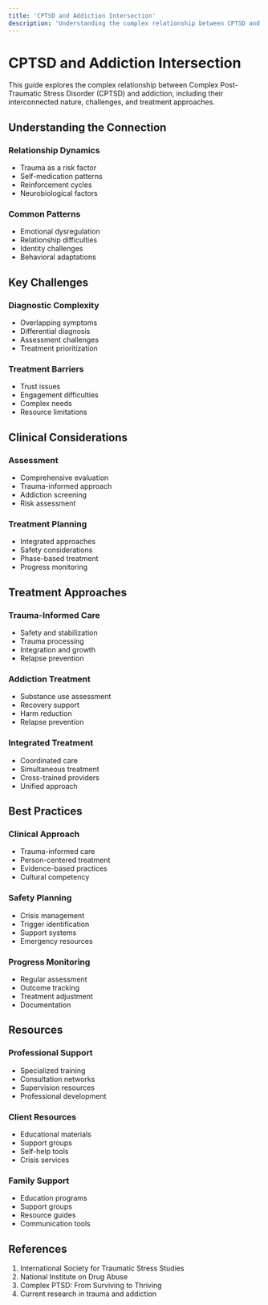 ```yaml
---
title: 'CPTSD and Addiction Intersection'
description: 'Understanding the complex relationship between CPTSD and addiction'
---
```


# CPTSD and Addiction Intersection

This guide explores the complex relationship between Complex Post-Traumatic Stress Disorder (CPTSD) and addiction, including their interconnected nature, challenges, and treatment approaches.

## Understanding the Connection

### Relationship Dynamics

- Trauma as a risk factor
- Self-medication patterns
- Reinforcement cycles
- Neurobiological factors

### Common Patterns

- Emotional dysregulation
- Relationship difficulties
- Identity challenges
- Behavioral adaptations

## Key Challenges

### Diagnostic Complexity

- Overlapping symptoms
- Differential diagnosis
- Assessment challenges
- Treatment prioritization

### Treatment Barriers

- Trust issues
- Engagement difficulties
- Complex needs
- Resource limitations

## Clinical Considerations

### Assessment

- Comprehensive evaluation
- Trauma-informed approach
- Addiction screening
- Risk assessment

### Treatment Planning

- Integrated approaches
- Safety considerations
- Phase-based treatment
- Progress monitoring

## Treatment Approaches

### Trauma-Informed Care

- Safety and stabilization
- Trauma processing
- Integration and growth
- Relapse prevention

### Addiction Treatment

- Substance use assessment
- Recovery support
- Harm reduction
- Relapse prevention

### Integrated Treatment

- Coordinated care
- Simultaneous treatment
- Cross-trained providers
- Unified approach

## Best Practices

### Clinical Approach

- Trauma-informed care
- Person-centered treatment
- Evidence-based practices
- Cultural competency

### Safety Planning

- Crisis management
- Trigger identification
- Support systems
- Emergency resources

### Progress Monitoring

- Regular assessment
- Outcome tracking
- Treatment adjustment
- Documentation

## Resources

### Professional Support

- Specialized training
- Consultation networks
- Supervision resources
- Professional development

### Client Resources

- Educational materials
- Support groups
- Self-help tools
- Crisis services

### Family Support

- Education programs
- Support groups
- Resource guides
- Communication tools

## References

1. International Society for Traumatic Stress Studies
2. National Institute on Drug Abuse
3. Complex PTSD: From Surviving to Thriving
4. Current research in trauma and addiction

